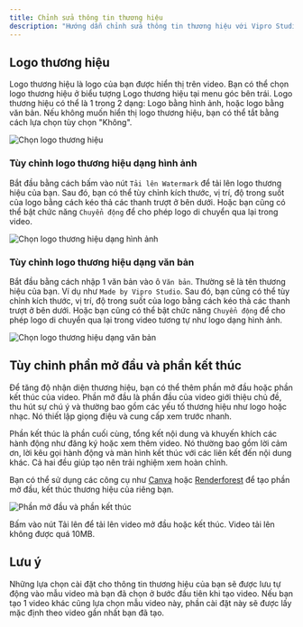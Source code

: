 ```yaml
---
title: Chỉnh sửa thông tin thương hiệu
description: "Hướng dẫn chỉnh sửa thông tin thương hiệu với Vipro Studio"
---
```


## Logo thương hiệu

Logo thương hiệu là logo của bạn được hiển thị trên video. Bạn có thể chọn logo thương hiệu ở biểu tượng Logo thương hiệu tại menu góc bên trái. Logo thương hiệu có thể là 1 trong 2 dạng: Logo bằng hình ảnh, hoặc logo bằng văn bản.
Nếu không muốn hiển thị logo thương hiệu, bạn có thể tắt bằng cách lựa chọn tùy chọn "Không".

<img
  src='/images/usage/video-editor/watermark.jpg'
  alt='Chọn logo thương hiệu'
  className='rounded-lg'
/>

### Tùy chỉnh logo thương hiệu dạng hình ảnh

Bắt đầu bằng cách bấm vào nút `Tải lên Watermark` để tải lên logo thương hiệu của bạn. Sau đó, bạn có thể tùy chỉnh kích thước, vị trí, độ trong suốt của logo bằng cách kéo thả các thanh trượt ở bên dưới. Hoặc bạn cũng có thể bật chức năng `Chuyển động` để cho phép logo di chuyển qua lại trong video.

<img
  src='/images/usage/video-editor/watermark-image.jpg'
  alt='Chọn logo thương hiệu dạng hình ảnh'
  className='rounded-lg'
/>

### Tùy chỉnh logo thương hiệu dạng văn bản

Bắt đầu bằng cách nhập 1 văn bản vào ô `Văn bản`. Thường sẽ là tên thương hiệu của bạn. Ví dụ như `Made by Vipro Studio`. Sau đó, bạn cũng có thể tùy chỉnh kích thước, vị trí, độ trong suốt của logo bằng cách kéo thả các thanh trượt ở bên dưới. Hoặc bạn cũng có thể bật chức năng `Chuyển động` để cho phép logo di chuyển qua lại trong video tương tự như logo dạng hình ảnh.

<img
  src='/images/usage/video-editor/watermark-text.jpg'
  alt='Chọn logo thương hiệu dạng văn bản'
  className='rounded-lg'
/>

## Tùy chỉnh phần mở đầu và phần kết thúc

Để tăng độ nhận diện thương hiệu, bạn có thể thêm phần mở đầu hoặc phần kết thúc của video. Phần mở đầu là phần đầu của video giới thiệu chủ đề, thu hút sự chú ý và thường bao gồm các yếu tố thương hiệu như logo hoặc nhạc. Nó thiết lập giọng điệu và cung cấp xem trước nhanh.

Phần kết thúc là phần cuối cùng, tổng kết nội dung và khuyến khích các hành động như đăng ký hoặc xem thêm video. Nó thường bao gồm lời cảm ơn, lời kêu gọi hành động và màn hình kết thúc với các liên kết đến nội dung khác. Cả hai đều giúp tạo nên trải nghiệm xem hoàn chỉnh.

Bạn có thể sử dụng các công cụ như [Canva](https://www.canva.com/search?q=intro) hoặc [Renderforest](https://www.renderforest.com/intro-videos) để tạo phần mở đầu, kết thúc thương hiệu của riêng bạn.

<img
  src='/images/usage/video-editor/watermark-intro.jpg'
  alt='Phần mở đầu và phần kết thúc'
  className='rounded-lg'
/>

Bấm vào nút Tải lên để tải lên video mở đầu hoặc kết thúc. Video tải lên không được quá 10MB.

## Lưu ý

Những lựa chọn cài đặt cho thông tin thương hiệu của bạn sẽ được lưu tự động vào mẫu video mà bạn đã chọn ở bước đầu tiên khi tạo video. Nếu bạn tạo 1 video khác cũng lựa chọn mẫu video này, phần cài đặt này sẽ được lấy mặc định theo video gần nhất bạn đã tạo.
